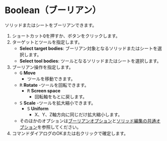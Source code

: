 
# Boolean（ブーリアン）

<Reference shortcut="Q" command="Boolean" button="コマンドバー左" />

ソリッドまたはシートをブーリアンできます。

1. ショートカット<kbd>Q</kbd>を押すか、ボタンをクリックします。
2. ターゲットとツールを指定します。
    - **Select target bodies**: ブーリアン対象となるソリッドまたはシートを選択します。
    - **Select tool bodies**: ツールとなるソリッドまたはシートを選択します。
4. ブーリアン操作を指定します。
    - <kbd>G</kbd> **Move**
        - ツールを移動できます。
    - <kbd>R</kbd> **Rotate**
        -ツールを回転できます。
        - <kbd>R</kbd> **Screen space**
            - 回転軸をもとに戻します。
    - <kbd>S</kbd> **Scale**
        -ツールを拡大縮小できます。
        - <kbd>S</kbd> **Uniform**
            - X、Y、Z軸方向に同じだけ拡大縮小します。
    - そのほかのオプションは[ブーリアンオプション](boolean-options)と[ソリッド編集の共通オプション](common-options)を参照してください。
5. コマンドダイアログのOKまたは右クリックで確定します。
